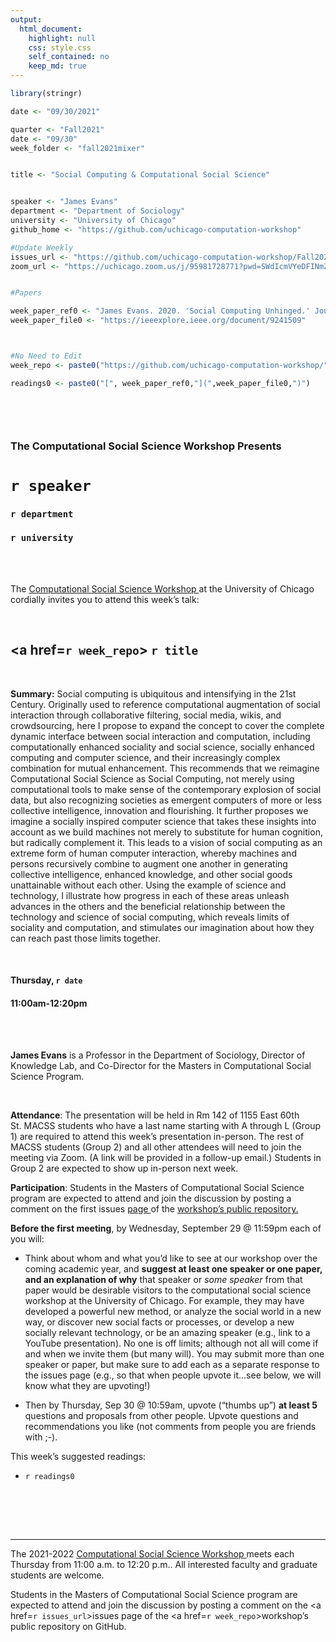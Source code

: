 ```yaml
---
output:
  html_document:
    highlight: null
    css: style.css
    self_contained: no
    keep_md: true
---
```


```r
library(stringr)

date <- "09/30/2021"

quarter <- "Fall2021"
date <- "09/30"
week_folder <- "fall2021mixer"


title <- "Social Computing & Computational Social Science"


speaker <- "James Evans"
department <- "Department of Sociology"
university <- "University of Chicago"
github_home <- "https://github.com/uchicago-computation-workshop"

#Update Weekly
issues_url <- "https://github.com/uchicago-computation-workshop/Fall2021/issues/1"
zoom_url <- "https://uchicago.zoom.us/j/95981728771?pwd=SWdIcmVYeDFINmZpaldkbmsxUmN4dz09"


#Papers

week_paper_ref0 <- "James Evans. 2020. 'Social Computing Unhinged.' Journal of Social Computing, 1: 1."
week_paper_file0 <- "https://ieeexplore.ieee.org/document/9241509"



#No Need to Edit
week_repo <- paste0("https://github.com/uchicago-computation-workshop/",quarter,"/tree/master/",week_folder)

readings0 <- paste0("[", week_paper_ref0,"](",week_paper_file0,")")
  



```



<br>

<h3 class=pfblock-header> The Computational Social Science Workshop Presents </h3>

<h1 class=pfblock-header3> `r speaker`</h1>
<h3 class=pfblock-header3> `r department` </h3>
<h3 class=pfblock-header3> `r university` </h3>

<br><br>



<p class=pfblock-header3>The <a href="https://macss.uchicago.edu/content/computation-workshop"> Computational Social Science Workshop </a> at the University of Chicago cordially invites you to attend this week's talk:</p>



<br>

<div class=pfblock-header3>
<h2 class=pfblock-header>
  <a href=`r week_repo`> `r title` </a>
</h2>

<br>
</div>



<p class=footertext2>

**Summary:** Social computing is ubiquitous and intensifying in the 21st Century. Originally used to reference computational augmentation of social interaction through collaborative filtering, social media, wikis, and crowdsourcing, here I propose to expand the concept to cover the complete dynamic interface between social interaction and computation, including computationally enhanced sociality and social science, socially enhanced computing and computer science, and their increasingly complex combination for mutual enhancement. This recommends that we reimagine Computational Social Science as Social Computing, not merely using computational tools to make sense of the contemporary explosion of social data, but also recognizing societies as emergent computers of more or less collective intelligence, innovation and flourishing. It further proposes we imagine a socially inspired computer science that takes these insights into account as we build machines not merely to substitute for human cognition, but radically complement it. This leads to a vision of social computing as an extreme form of human computer interaction, whereby machines and persons recursively combine to augment one another in generating collective intelligence, enhanced knowledge, and other social goods unattainable without each other. Using the example of science and technology, I illustrate how progress in each of these areas unleash advances in the others and the beneficial relationship between the technology and science of social computing, which reveals limits of sociality and computation, and stimulates our imagination about how they can reach past those limits together.


</p>

<br>

<h4 class=pfblock-header3> Thursday, `r date` </h4>
<h4 class=pfblock-header3> 11:00am-12:20pm </h4>

<br><br>

<p class=footertext2>

**James Evans** is a Professor in the Department of Sociology, Director of Knowledge Lab, and Co-Director for the Masters in Computational Social Science Program.
</p>

<br>

<p class=footertext2>

**Attendance**: The presentation will be held in Rm 142 of 1155 East 60th St. MACSS students who have a last name starting with A through L (Group 1) are required to attend this week's presentation in-person. The rest of MACSS students (Group 2) and all other attendees will need to join the meeting via Zoom. (A link will be provided in a follow-up email.) Students in Group 2 are expected to show up in-person next week. 
</p>

<p class=footertext2>

**Participation**: Students in the Masters of Computational Social Science program are expected to attend and join the discussion by posting a comment on the first issues <a href= "https://github.com/uchicago-computation-workshop/Fall2021/issues/1"> page </a> of the <a href="https://github.com/uchicago-computation-workshop"> workshop's public repository.</a>

<p class=footertext2>

**Before the first meeting**, by Wednesday, September 29 @ 11:59pm each of you will:

- Think about whom and what you'd like to see at our workshop over the coming academic year, and **suggest at least one speaker or one paper, and an explanation of why** that speaker or *some speaker* from that paper would be desirable visitors to the computational social science workshop at the University of Chicago. For example, they may have developed a powerful new method, or analyze the social world in a new way, or discover new social facts or processes, or develop a new socially relevant technology, or be an amazing speaker (e.g., link to a YouTube presentation). No one is off limits; although not all will come if and when we invite them (but many will). You may submit more than one speaker or paper, but make sure to add each as a separate response to the issues page (e.g., so that when people upvote it...see below, we will know what they are upvoting!) 

- Then by Thursday, Sep 30 @ 10:59am, upvote (“thumbs up”) **at least 5** questions and proposals from other people. Upvote questions and recommendations you like (not comments from people you are friends with ;-). 
</p>



This week's suggested readings:

- `r readings0`


<br>

<br><br>

---

<p class=footertext> The 2021-2022 <a href="https://macss.uchicago.edu/content/computation-workshop"> Computational Social Science Workshop </a> meets each Thursday from 11:00 a.m. to 12:20 p.m.. All interested faculty and graduate students are welcome.</p>



<p class=footertext>Students in the Masters of Computational Social Science program are expected to attend and join the discussion by posting a comment on the <a href=`r issues_url`>issues page</a> of the <a href=`r week_repo`>workshop's public repository on GitHub.</a></p>
